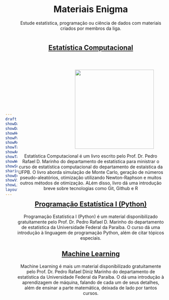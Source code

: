 ```yaml
---
draft: false
showDate : false
showDateUpdated: false
showHeadingAnchors: false
showPagination: false
showReadingTime: false
showTableOfContents: true
showAuthor: false
showTaxonomies: false
showWordCount: false
showSummary: false
sharingLinks: false
showEdit: false
showViews: false
showLikes: false
layoutBackgroundHeaderSpace: false
---
```


```{=HTML}
<style>

    body {
        display: flex;
        align-items: center;
    }

    img {
        margin-left: 150px;
        margin-top: 40px;
    }

    .description {
        margin-bottom: 25px;
    }

    .special {
      margin-top: 60px;
    }

</style>

<header id="title-block-header" class="quarto-title-block default">
<div class="quarto-title">
<h1 class="title">Materiais Enigma</h1>
</div>

<div>
  <div class="description">
    Estude estatística, programação ou ciência de dados com materiais criados por membros da liga.
  </div>
</div>

<!-- <main>
</main> -->
```

#

```{=HTML}
<a href="https://prdm0.github.io/aulas_computacional/index.html" style="#a78bfa"><h2>Estatística Computacional</h2></a>
```

![](https://prdm0.github.io/aulas_computacional/images/logo_livro.png){width=250}

Estatística Computacional é um livro escrito pelo Prof. Dr. Pedro Rafael D. Marinho do departamento de estatística para ministrar o curso de estatística computacional do departamento de estaística da UFPB. O livro aborda simulação de Monte Carlo, geração de números pseudo-aleatórios, otimização utilizando Newton-Raphson e muitos outros métodos de otimização. ALém disso, livro dá uma introdução breve sobre tecnologias como Git, Github e R

```{=HTML}
<a href="https://prdm0.github.io/curso_python/#/title-slide"> <h2>Programação Estatística I (Python)</h2> </a>
```

Programação Estatística I (Python) é um material disponibilizado gratuitamente pelo Prof. Dr. Pedro Rafael D. Marinho do departamento de estatística da Universidade Federal da Paraíba. O curso dá uma introdução à linguagem de programação Python, além de citar tópicos especiais.

```{=HTML}
<a href="https://prdm0.github.io/curso_ml/#/title-slide"> <h2>Machine Learning</h2> </a>
```

Machine Learning é mais um material disponibilizado gratuitamente pelo Prof. Dr. Pedro Rafael Diniz Marinho do departamento de estatística da Universidade Federal da Paraíba. O dá uma introdução à aprendizagem de máquina, falando de cada um de seus detalhes, além de ensinar a parte matemática, deixada de lado por tantos cursos.